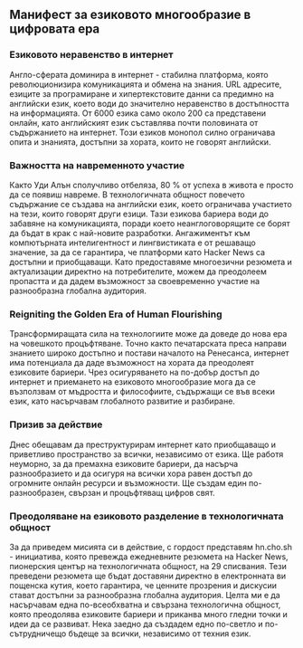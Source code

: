 

<CallToAction />

<Steps>

## Манифест за езиковото многообразие в цифровата ера

### Езиковото неравенство в интернет

Англо-сферата доминира в интернет - стабилна платформа, която революционизира комуникацията и обмена на знания. URL адресите, езиците за програмиране и хипертекстовите данни са предимно на английски език, което води до значително неравенство в достъпността на информацията. От 6000 езика само около 200 са представени онлайн, като английският език съставлява почти половината от съдържанието на интернет. Този езиков монопол силно ограничава опита и знанията, достъпни за хората, които не говорят английски.

### Важността на навременното участие

Както Уди Алън сполучливо отбеляза, 80 % от успеха в живота е просто да се появиш навреме. В технологичната общност повечето съдържание се създава на английски език, което ограничава участието на тези, които говорят други езици. Тази езикова бариера води до забавяне на комуникацията, поради което неанглоговорящите се борят да бъдат в крак с най-новите разработки. Ангажиментът към компютърната интелигентност и лингвистиката е от решаващо значение, за да се гарантира, че платформи като Hacker News са достъпни и приобщаващи. Като предоставяме многоезични резюмета и актуализации директно на потребителите, можем да преодолеем пропастта и да дадем възможност за своевременно участие на разнообразна глобална аудитория.

### Reigniting the Golden Era of Human Flourishing

Трансформиращата сила на технологиите може да доведе до нова ера на човешкото процъфтяване. Точно както печатарската преса направи знанието широко достъпно и постави началото на Ренесанса, интернет има потенциала да даде възможност на хората да преодолеят езиковите бариери. Чрез осигуряването на по-добър достъп до интернет и приемането на езиковото многообразие мога да се възползвам от мъдростта и философиите, съдържащи се във всеки език, като насърчавам глобалното развитие и разбиране.

### Призив за действие

Днес обещавам да преструктурирам интернет като приобщаващо и приветливо пространство за всички, независимо от езика. Ще работя неуморно, за да премахна езиковите бариери, да насърча разнообразието и да осигуря на всички хора равен достъп до огромните онлайн ресурси и възможности. Ще създам един по-разнообразен, свързан и процъфтяващ цифров свят.

### Преодоляване на езиковото разделение в технологичната общност

За да приведем мисията си в действие, с гордост представям hn.cho.sh - инициатива, която превежда ежедневните резюмета на Hacker News, пионерския център на технологичната общност, на 29 списвания. Тези преведени резюмета ще бъдат доставяни директно в електронната ви пощенска кутия, което гарантира, че ценните прозрения и дискусии стават достъпни за разнообразна глобална аудитория. Целта ми е да насърчавам една по-всеобхватна и свързана технологична общност, която преодолява езиковите бариери и приканва много гледни точки и идеи да се развиват. Нека заедно да създадем едно по-светло и по-сътрудничещо бъдеще за всички, независимо от техния език.

</Steps>

